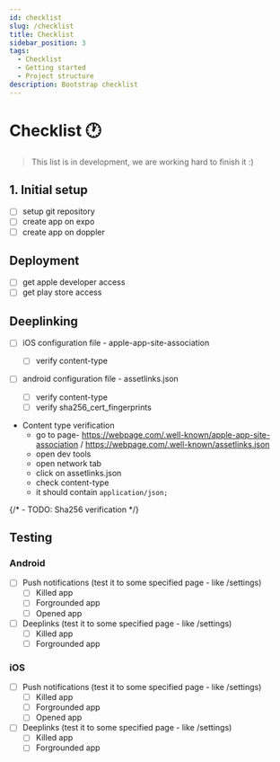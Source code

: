 ```yaml
---
id: checklist
slug: /checklist
title: Checklist
sidebar_position: 3
tags:
  - Checklist
  - Getting started
  - Project structure
description: Bootstrap checklist
---
```


# Checklist 🕐

> This list is in development, we are working hard to finish it :)

## 1. Initial setup

- [ ] setup git repository
- [ ] create app on expo
- [ ] create app on doppler

## Deployment

- [ ] get apple developer access
- [ ] get play store access

## Deeplinking

- [ ] iOS configuration file - apple-app-site-association
  - [ ] verify content-type
- [ ] android configuration file - assetlinks.json

  - [ ] verify content-type
  - [ ] verify sha256_cert_fingerprints

- Content type verification
  - go to page- https://webpage.com/.well-known/apple-app-site-association / https://webpage.com/.well-known/assetlinks.json
  - open dev tools
  - open network tab
  - click on assetlinks.json
  - check content-type
  - it should contain `application/json;`

{/* - TODO: Sha256 verification */}

## Testing

### Android

- [ ] Push notifications (test it to some specified page - like /settings)
  - [ ] Killed app
  - [ ] Forgrounded app
  - [ ] Opened app
- [ ] Deeplinks (test it to some specified page - like /settings)
  - [ ] Killed app
  - [ ] Forgrounded app

### iOS

- [ ] Push notifications (test it to some specified page - like /settings)
  - [ ] Killed app
  - [ ] Forgrounded app
  - [ ] Opened app
- [ ] Deeplinks (test it to some specified page - like /settings)
  - [ ] Killed app
  - [ ] Forgrounded app
